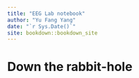 ```yaml
--- 
title: "EEG Lab notebook"
author: "Yu Fang Yang"
date: "`r Sys.Date()`"
site: bookdown::bookdown_site
---
```


# Down the rabbit-hole

